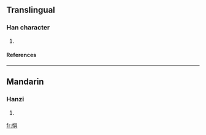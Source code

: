 ==Translingual==
===Han character===
{{Han char|rn=61|rad=心|as=14|sn=17|four=|canj=心竹X金 (PHXC)}}
# {{defn|Han|sort=心14}}
====References====
{{Han ref|kx=0406.270|dkj=11365|dj=0747.230|hdz=42361.060|uh=61D9|ud=25049}}

----
==Mandarin==
===Hanzi===
{{cmn-hanzi|pin=[[yǔ]] ([[yu3]])|wg=yü<sup>3</sup>}}
# {{defn|Mandarin}}

[[fr:懙]]